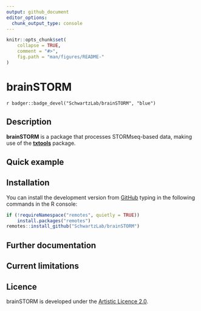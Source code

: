 ```yaml
---
output: github_document
editor_options: 
  chunk_output_type: console
---
```


```r
knitr::opts_chunk$set(
    collapse = TRUE,
    comment = "#>",
    fig.path = "man/figures/README-"
)
```

# brainSTORM

<!-- badges: start -->
`r badger::badge_devel("SchwartzLab/brainSTORM", "blue")`
<!-- badges: end -->

## Description 

**brainSTORM** is a package that processes STORMseq-based data, making use of 
the [**txtools**](https://github.com/AngelCampos/txtools) package.

## Quick example

## Installation

You can install the development version from
[GitHub](https://github.com/SchwartzLab/brainSTORM) typing in the following 
commands in the R console:

```r
if (!requireNamespace("remotes", quietly = TRUE))
    install.packages("remotes")
remotes::install_github("SchwartzLab/brainSTORM")
```

## Further documentation
    
## Current limitations

## Licence

brainSTORM is developed under the [Artistic Licence 2.0](https://opensource.org/licenses/Artistic-2.0).

